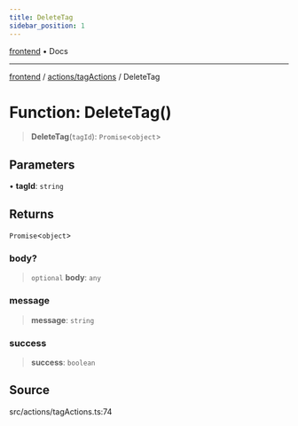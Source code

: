 ```yaml
---
title: DeleteTag
sidebar_position: 1
---
```


[frontend](../../..) • Docs

***

[frontend](../../..) / [actions/tagActions](..) / DeleteTag

# Function: DeleteTag()

> **DeleteTag**(`tagId`): `Promise`\<`object`\>

## Parameters

• **tagId**: `string`

## Returns

`Promise`\<`object`\>

### body?

> `optional` **body**: `any`

### message

> **message**: `string`

### success

> **success**: `boolean`

## Source

src/actions/tagActions.ts:74
